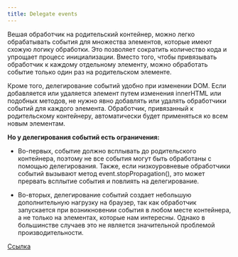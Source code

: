 ```yaml
---
title: Delegate events
---
```


Вешая обработчик на родительский контейнер, можно легко обрабатывать события для множества элементов, которые имеют схожую логику обработки. Это позволяет сократить количество кода и упрощает процесс инициализации. Вместо того, чтобы привязывать обработчик к каждому отдельному элементу, можно обработать событие только один раз на родительском элементе.

Кроме того, делегирование событий удобно при изменении DOM. Если добавляется или удаляется элемент путем изменения innerHTML или подобных методов, не нужно явно добавлять или удалять обработчики событий для каждого элемента. Обработчик, привязанный к родительскому контейнеру, автоматически будет применяться ко всем новым элементам.

**Но у делегирования событий есть ограничения:**
- Во-первых, событие должно всплывать до родительского контейнера, поэтому не все события могут быть обработаны с помощью делегирования. Также, если низкоуровневые обработчики событий вызывают метод event.stopPropagation(), это может прервать всплытие события и повлиять на делегирование.

- Во-вторых, делегирование событий создает небольшую дополнительную нагрузку на браузер, так как обработчик запускается при возникновении события в любом месте контейнера, а не только на элементах, которые нам интересны. Однако в большинстве случаев это не является значительной проблемой производительности.

[Ссылка](https://learn.javascript.ru/bubbling-and-capturing)